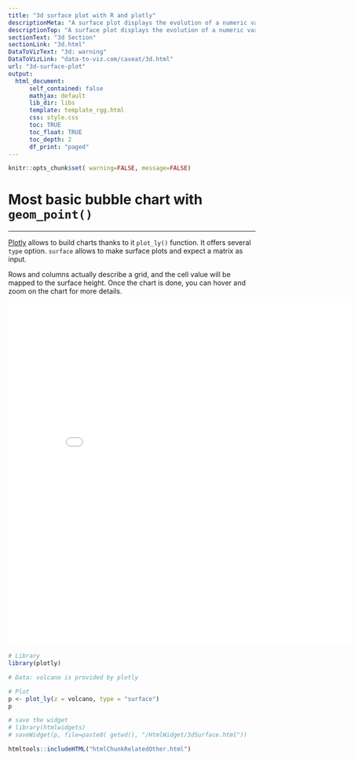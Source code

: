 ```yaml
---
title: "3d surface plot with R and plotly"
descriptionMeta: "A surface plot displays the evolution of a numeric variable on a grid. The R plotly package offers some great functions to build that kind of chart."
descriptionTop: "A surface plot displays the evolution of a numeric variable on a grid. The R plotly package offers some great functions to build that kind of chart."
sectionText: "3d Section"
sectionLink: "3d.html"
DataToVizText: "3d: warning"
DataToVizLink: "data-to-viz.com/caveat/3d.html"
url: "3d-surface-plot"
output:
  html_document:
      self_contained: false    
      mathjax: default
      lib_dir: libs
      template: template_rgg.html
      css: style.css
      toc: TRUE
      toc_float: TRUE
      toc_depth: 2
      df_print: "paged"
---
```



```r
knitr::opts_chunk$set( warning=FALSE, message=FALSE)
```

<div class="container">




# Most basic bubble chart with `geom_point()`
***

<div class = "row">

<div class = "col-md-6  col-sm-12 align-self-center">

[Plotly](plotly.html) allows to build charts thanks to it `plot_ly()` function. It offers several `type` option. `surface` allows to make surface plots and expect a matrix as input.

Rows and columns actually describe a grid, and the cell value will be mapped to the surface height. Once the chart is done, you can hover and zoom on the chart for more details.

</div>


<div class = "col-md-6  col-sm-12">

<center><iframe src="HtmlWidget/3dSurface.html" height="700" width="700" style="border:none;"></iframe></center>

</div>
</div>




```r
# Library
library(plotly)

# Data: volcano is provided by plotly

# Plot
p <- plot_ly(z = volcano, type = "surface")
p 

# save the widget
# library(htmlwidgets)
# saveWidget(p, file=paste0( getwd(), "/HtmlWidget/3dSurface.html"))
```






```r
htmltools::includeHTML("htmlChunkRelatedOther.html")
```
